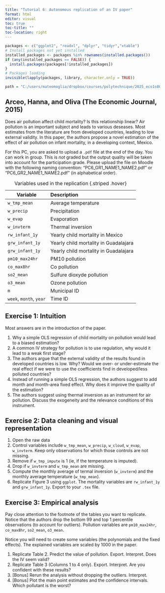 ```yaml
---
title: "Tutorial 6: Autonomous replication of an IV paper"
format: html
editor: visual
toc: true
toc-title: ""
toc-location: right
---
```


```r
packages <- c("ggplot2", "readxl", "dplyr", "tidyr","xtable")
# Install packages not yet installed
installed_packages <- packages %in% rownames(installed.packages())
if (any(installed_packages == FALSE)) {
  install.packages(packages[!installed_packages])
}
# Packages loading
invisible(lapply(packages, library, character.only = TRUE))

path = "C:/users/mateomoglia/dropbox/courses/polytechnique/2025_eco1s002/tutorial6"
```

## Arceo, Hanna, and Oliva (The Economic Journal, 2015)

Does air pollution affect child mortality? Is this relationship linear? Air pollution is an important subject and leads to various deseases. Most estimates from the literature are from developed countries, leading to low external validity. In this paper, the authors propose a novel estimation of the effect of air pollution on infant mortality, in a developing context, Mexico. 

:::callout-note
For this PC, you are asked to upload a `.pdf` file at the end of the day. You can work in group. This is *not* graded but the output quality will be taken into account for the participation grade. Please upload the file on Moodle with the following naming convention: "PC6_GR1_NAME1_NAME2.pdf" or "PC6_GR2_NAME1_NAME2.pdf" (in alphabetical order).
:::

| Variable | Description 
|---------|:-----|
| `w_tmp_mean`    | Average temperature   |
| `w_precip`      | Precipitation         |
| `w_evap`        | Evaporation           |
| `w_invterm`     | Thermal inversion     |
| `rw_infant_1y`  | Yearly child mortality in Mexico      |
| `grw_infant_1y` | Yearly child mortality in Guadalajara |
| `grw_infant_1y` | Yearly child mortality in Guadalajara |
| `pm10_max24hr`  | PM10 pollution |
| `co_max8hr`     | Co pollution   |
| `so2_mean`      | Sulfure dioxyde pollution |
| `o3_mean`       | Ozone pollution |
| `m` | Municipal ID |
| `week`, `month`, `year` | Time ID |

: Variables used in the replication {.striped .hover}

## Exercise 1: Intuition

Most answers are in the introduction of the paper. 

1.  Why a simple OLS regression of child mortality on pollution would lead to a biased estimation?
2.  A common IV strategy for pollution is to use regulation, why would it lead to a weak first stage?
3.  The authors argue that the external validity of the results found in developed countries is low. Why? Would we over- or under-estimate the real effect if we were to use the coefficients find in developed/less polluted countries?
4.  Instead of running a simple OLS regression, the authors suggest to add month and month-area fixed effect. Why does it improve the quality of the estimation?
5.  The authors suggest using thermal inversion as an instrument for air pollution. Discuss the exogeneity and the relevance conditions of this instrument.

## Exercise 2: Data cleaning and visual representation

1.  Open the raw data
2.  Control variables include `w_tmp_mean`, `w_precip`, `w_cloud`, `w_evap`, `w_invterm`. Keep only observations for which those controls are not missing.
3.  Remove if `w_tmp_impute` is 1 (ie, if the temperature is imputed).
4.  Drop if `w_invterm` and `w_tmp_mean` are missing.
5.  Compute the monthly average of termal inversion (`w_invterm`) and the monthly average temperature (`w_tmp_mean`).
6.  Replicate Figure 3 using `ggplot`. The mortality variables are `rw_infant_1y` and `grw_infant_1y`. Export to your `.tex` file.

## Exercise 3: Empirical analysis

Pay close attention to the footnote of the tables you want to replicate. Notice that the authors drop the bottom 99 and top 1 percentile observations (to account for outliers). Pollution variables are `pm10_max24hr`, `co_max8hr`, `so2_mean`, `o3_mean`.

Notice you will need to create some variables (the polynomials and the fixed effects). The explained variables are scaled by 1000 in the paper.

1.  Replicate Table 2. Predict the value of pollution. Export. Interpret. Does the IV seem valid?
2.  Replicate Table 3 (Columns 1 to 4 only). Export. Interpret. Are you confident with these results? 
3.  [Bonus] Rerun the analysis without dropping the outliers. Interpret.
4.  [Bonus] Plot the main point estimates and the confidence intervals. Which pollutant is the worst?
